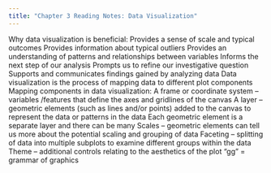 ```yaml
---
title: "Chapter 3 Reading Notes: Data Visualization"
---
```

Why data visualization is beneficial:
Provides a sense of scale and typical outcomes
Provides information about typical outliers
Provides an understanding of patterns and relationships between variables
Informs the next step of our analysis 
Prompts us to refine our investigative question
Supports and communicates findings gained by analyzing data
Data visualization is the process of mapping data to different plot components
Mapping components in data visualization:
A frame or coordinate system – variables /features that define the axes and gridlines of the canvas
A layer – geometric elements (such as lines and/or points) added to the canvas to represent the data or patterns in the data
Each geometric element is a separate layer and there can be many
Scales – geometric elements can tell us more about the potential scaling and grouping of data
Faceting – splitting of data into multiple subplots to examine different groups within the data
Theme – additional controls relating to the aesthetics of the plot
“gg” = grammar of graphics 
